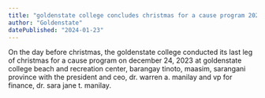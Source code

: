 ```yaml
---
title: "goldenstate college concludes christmas for a cause program 2023"
author: "Goldenstate"
datePublished: "2024-01-23"
---
```


On the day before christmas, the goldenstate college conducted its last leg of christmas for a cause program on december 24, 2023 at goldenstate college beach and recreation center, barangay tinoto, maasim, sarangani province with the president and ceo, dr. warren a. manilay and vp for finance, dr. sara jane t. manilay.